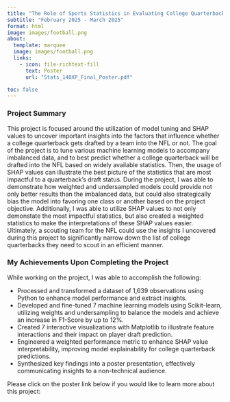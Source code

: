 ```yaml
---
title: "The Role of Sports Statistics in Evaluating College Quarterbacks"
subtitle: "February 2025 - March 2025"
format: html
image: images/football.png
about:
  template: marquee
  image: images/football.png
  links: 
    - icon: file-richtext-fill
      text: Poster
      url: "Stats_140XP_Final_Poster.pdf"

toc: false
---
```


### Project Summary

This project is focused around the utilization of model tuning and SHAP values to uncover important insights into the factors that influence whether a college quarterback gets drafted by a team into the NFL or not. The goal of the project is to tune various machine learning models to accompany imbalanced data, and to best predict whether a college quarterback will be drafted into the NFL based on widely available statistics. Then, the usage of SHAP values can illustrate the best picture of the statistics that are most impactful to a quarterback's draft status. During the project, I was able to demonstrate how weighted and undersampled models could provide not only better results than the imbalanced data, but could also strategically bias the model into favoring one class or another based on the project objective. Additionally, I was able to utilize SHAP values to not only demonstate the most impactful statistics, but also created a weighted statistics to make the interpretations of these SHAP values easier. Ultimately, a scouting team for the NFL could use the insights I uncovered during this project to significantly narrow down the list of college quarterbacks they need to scout in an efficient manner. 

### My Achievements Upon Completing the Project

While working on the project, I was able to accomplish the following:

- Processed and transformed a dataset of 1,639 observations using Python to enhance model performance and extract insights.
- Developed and fine-tuned 7 machine learning models using Scikit-learn, utilizing weights and undersampling to balance the models and achieve an increase in F1-Score by up to 12%.
- Created 7 interactive visualizations with Matplotlib to illustrate feature interactions and their impact on player draft prediction.
- Engineered a weighted performance metric to enhance SHAP value interpretability, improving model explainability for college quarterback predictions.
- Synthesized key findings into a poster presentation, effectively communicating insights to a non-technical audience.

Please click on the poster link below if you would like to learn more about this project:
